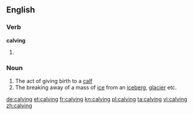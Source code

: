 ==English==

===Verb===
'''calving'''

# {{present participle of|calve}}

===Noun===
{{en-noun}}

# The act of giving birth to a [[calf]]
# The breaking away of a mass of [[ice]] from an [[iceberg]], [[glacier]] etc.

[[de:calving]]
[[et:calving]]
[[fr:calving]]
[[kn:calving]]
[[pl:calving]]
[[ta:calving]]
[[vi:calving]]
[[zh:calving]]